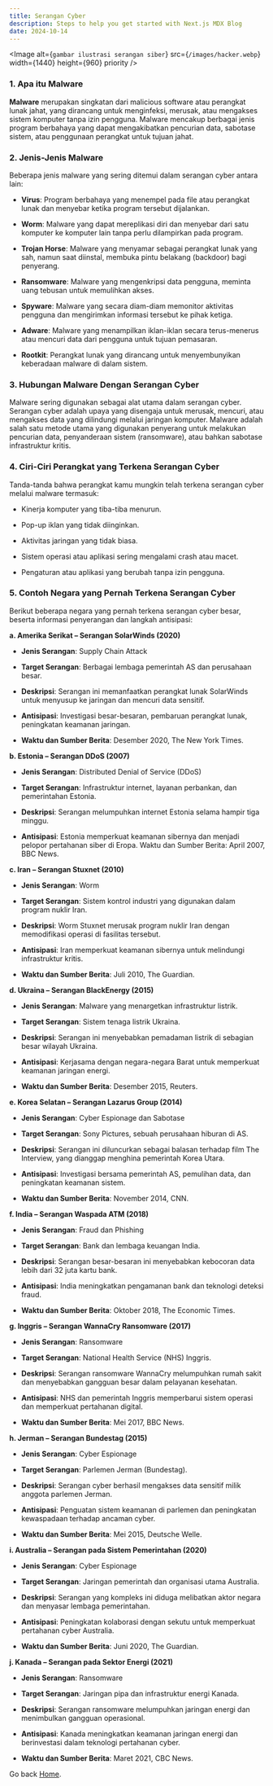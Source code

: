 ```yaml
---
title: Serangan Cyber
description: Steps to help you get started with Next.js MDX Blog
date: 2024-10-14
---
```


<Image
  alt={`gambar ilustrasi serangan siber`}
  src={`/images/hacker.webp`}
  width={1440}
  height={960}
  priority
/>

### 1. Apa itu Malware

**Malware** merupakan singkatan dari malicious software atau perangkat lunak jahat, yang dirancang untuk menginfeksi, merusak, atau mengakses sistem komputer tanpa izin pengguna. Malware mencakup berbagai jenis program berbahaya yang dapat mengakibatkan pencurian data, sabotase sistem, atau penggunaan perangkat untuk tujuan jahat.

### 2. Jenis-Jenis Malware

Beberapa jenis malware yang sering ditemui dalam serangan cyber antara lain:

* **Virus**: Program berbahaya yang menempel pada file atau perangkat lunak dan menyebar ketika program tersebut dijalankan.

* **Worm**: Malware yang dapat mereplikasi diri dan menyebar dari satu komputer ke komputer lain tanpa perlu dilampirkan pada program.

* **Trojan Horse**: Malware yang menyamar sebagai perangkat lunak yang sah, namun saat diinstal, membuka pintu belakang (backdoor) bagi penyerang.

* **Ransomware**: Malware yang mengenkripsi data pengguna, meminta uang tebusan untuk memulihkan akses.

* **Spyware**: Malware yang secara diam-diam memonitor aktivitas pengguna dan mengirimkan informasi tersebut ke pihak ketiga.

* **Adware**: Malware yang menampilkan iklan-iklan secara terus-menerus atau mencuri data dari pengguna untuk tujuan pemasaran.

* **Rootkit**: Perangkat lunak yang dirancang untuk menyembunyikan keberadaan malware di dalam sistem.

### 3. Hubungan Malware Dengan Serangan Cyber

Malware sering digunakan sebagai alat utama dalam serangan cyber. Serangan cyber adalah upaya yang disengaja untuk merusak, mencuri, atau mengakses data yang dilindungi melalui jaringan komputer. Malware adalah salah satu metode utama yang digunakan penyerang untuk melakukan pencurian data, penyanderaan sistem (ransomware), atau bahkan sabotase infrastruktur kritis.

### 4. Ciri-Ciri Perangkat yang Terkena Serangan Cyber

Tanda-tanda bahwa perangkat kamu mungkin telah terkena serangan cyber melalui malware termasuk:

* Kinerja komputer yang tiba-tiba menurun.

* Pop-up iklan yang tidak diinginkan.

* Aktivitas jaringan yang tidak biasa.

* Sistem operasi atau aplikasi sering mengalami crash atau macet.

* Pengaturan atau aplikasi yang berubah tanpa izin pengguna.

### 5. Contoh Negara yang Pernah Terkena Serangan Cyber

Berikut beberapa negara yang pernah terkena serangan cyber besar, beserta informasi penyerangan dan langkah antisipasi:

**a. Amerika Serikat – Serangan SolarWinds (2020)**

* **Jenis Serangan**: Supply Chain Attack

* **Target Serangan**: Berbagai lembaga pemerintah AS dan perusahaan besar.

* **Deskripsi**: Serangan ini memanfaatkan perangkat lunak SolarWinds untuk menyusup ke jaringan dan mencuri data sensitif.

* **Antisipasi**: Investigasi besar-besaran, pembaruan perangkat lunak, peningkatan keamanan jaringan.

* **Waktu dan Sumber Berita**: Desember 2020, The New York Times.

**b. Estonia – Serangan DDoS (2007)**

* **Jenis Serangan**: Distributed Denial of Service (DDoS)

* **Target Serangan**: Infrastruktur internet, layanan perbankan, dan pemerintahan Estonia.

* **Deskripsi**: Serangan melumpuhkan internet Estonia selama hampir tiga minggu.

* **Antisipasi**: Estonia memperkuat keamanan sibernya dan menjadi pelopor pertahanan siber di Eropa.
Waktu dan Sumber Berita: April 2007, BBC News.

**c. Iran – Serangan Stuxnet (2010)**

* **Jenis Serangan**: Worm

* **Target Serangan**: Sistem kontrol industri yang digunakan dalam program nuklir Iran.

* **Deskripsi**: Worm Stuxnet merusak program nuklir Iran dengan memodifikasi operasi di fasilitas tersebut.

* **Antisipasi**: Iran memperkuat keamanan sibernya untuk melindungi infrastruktur kritis.

* **Waktu dan Sumber Berita**: Juli 2010, The Guardian.

**d. Ukraina – Serangan BlackEnergy (2015)**

* **Jenis Serangan**: Malware yang menargetkan infrastruktur listrik.

* **Target Serangan**: Sistem tenaga listrik Ukraina.

* **Deskripsi**: Serangan ini menyebabkan pemadaman listrik di sebagian besar wilayah Ukraina.

* **Antisipasi**: Kerjasama dengan negara-negara Barat untuk memperkuat keamanan jaringan energi.

* **Waktu dan Sumber Berita**: Desember 2015, Reuters.

**e. Korea Selatan – Serangan Lazarus Group (2014)**

* **Jenis Serangan**: Cyber Espionage dan Sabotase

* **Target Serangan**: Sony Pictures, sebuah perusahaan hiburan di AS.

* **Deskripsi**: Serangan ini diluncurkan sebagai balasan terhadap film The Interview, yang dianggap menghina pemerintah Korea Utara.

* **Antisipasi**: Investigasi bersama pemerintah AS, pemulihan data, dan peningkatan keamanan sistem.

* **Waktu dan Sumber Berita**: November 2014, CNN.

**f. India – Serangan Waspada ATM (2018)**

* **Jenis Serangan**: Fraud dan Phishing

* **Target Serangan**: Bank dan lembaga keuangan India.

* **Deskripsi**: Serangan besar-besaran ini menyebabkan kebocoran data lebih dari 32 juta kartu bank.

* **Antisipasi**: India meningkatkan pengamanan bank dan teknologi deteksi fraud.

* **Waktu dan Sumber Berita**: Oktober 2018, The Economic Times.

**g. Inggris – Serangan WannaCry Ransomware (2017)**

* **Jenis Serangan**: Ransomware

* **Target Serangan**: National Health Service (NHS) Inggris.

* **Deskripsi**: Serangan ransomware WannaCry melumpuhkan rumah sakit dan menyebabkan gangguan besar dalam pelayanan kesehatan.

* **Antisipasi**: NHS dan pemerintah Inggris memperbarui sistem operasi dan memperkuat pertahanan digital.

* **Waktu dan Sumber Berita**: Mei 2017, BBC News.

**h. Jerman – Serangan Bundestag (2015)**

* **Jenis Serangan**: Cyber Espionage

* **Target Serangan**: Parlemen Jerman (Bundestag).

* **Deskripsi**: Serangan cyber berhasil mengakses data sensitif milik anggota parlemen Jerman.

* **Antisipasi**: Penguatan sistem keamanan di parlemen dan peningkatan kewaspadaan terhadap ancaman cyber.

* **Waktu dan Sumber Berita**: Mei 2015, Deutsche Welle.

**i. Australia – Serangan pada Sistem Pemerintahan (2020)**

* **Jenis Serangan**: Cyber Espionage

* **Target Serangan**: Jaringan pemerintah dan organisasi utama Australia.

* **Deskripsi**: Serangan yang kompleks ini diduga melibatkan aktor negara dan menyasar lembaga pemerintahan.

* **Antisipasi**: Peningkatan kolaborasi dengan sekutu untuk memperkuat pertahanan cyber Australia.

* **Waktu dan Sumber Berita**: Juni 2020, The Guardian.

**j. Kanada – Serangan pada Sektor Energi (2021)**

* **Jenis Serangan**: Ransomware

* **Target Serangan**: Jaringan pipa dan infrastruktur energi Kanada.

* **Deskripsi**: Serangan ransomware melumpuhkan jaringan energi dan menimbulkan gangguan operasional.

* **Antisipasi**: Kanada meningkatkan keamanan jaringan energi dan berinvestasi dalam teknologi pertahanan cyber.

* **Waktu dan Sumber Berita**: Maret 2021, CBC News.

Go back [Home](/).
